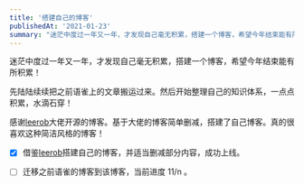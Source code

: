 ```yaml
---
title: '搭建自己的博客'
publishedAt: '2021-01-23'
summary: "迷茫中度过一年又一年，才发现自己毫无积累，搭建一个博客，希望今年结束能有所积累！"
---
```


迷茫中度过一年又一年，才发现自己毫无积累，搭建一个博客，希望今年结束能有所积累！

先陆陆续续把之前语雀上的文章搬运过来。然后开始整理自己的知识体系，一点点积累，水滴石穿！

感谢[leerob](https://leerob.io/)大佬开源的博客。基于大佬的博客简单删减，搭建了自己博客。真的很喜欢这种简洁风格的博客！

- [x] 借鉴[leerob](https://leerob.io/)搭建自己的博客，并适当删减部分内容，成功上线。

- [ ] 迁移之前语雀的博客到该博客，当前进度 11/n 。